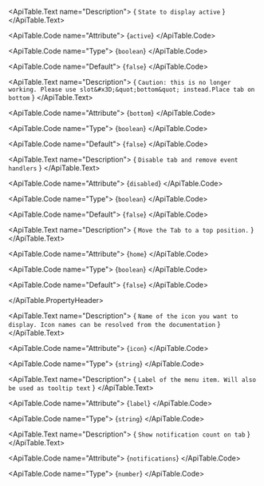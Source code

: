 <ApiTable id="property-active">
  <ApiTable.PropertyHeader name="active" singleFramework="">
  </ApiTable.PropertyHeader>

  <ApiTable.Text name="Description">
    { `State to display active` }
  </ApiTable.Text>

  <ApiTable.Code name="Attribute">
    {`active`}
  </ApiTable.Code>

  <ApiTable.Code name="Type">
   {`boolean`}
  </ApiTable.Code>

  <ApiTable.Code name="Default">
    {`false`}
  </ApiTable.Code>

</ApiTable>
<ApiTable id="property-bottom">
  <ApiTable.PropertyHeader name="bottom" singleFramework="">
  </ApiTable.PropertyHeader>

  <ApiTable.Text name="Description">
    { `Caution: this is no longer working. Please use slot&#x3D;&quot;bottom&quot; instead.Place tab on bottom` }
  </ApiTable.Text>

  <ApiTable.Code name="Attribute">
    {`bottom`}
  </ApiTable.Code>

  <ApiTable.Code name="Type">
   {`boolean`}
  </ApiTable.Code>

  <ApiTable.Code name="Default">
    {`false`}
  </ApiTable.Code>

</ApiTable>
<ApiTable id="property-disabled">
  <ApiTable.PropertyHeader name="disabled" singleFramework="">
  </ApiTable.PropertyHeader>

  <ApiTable.Text name="Description">
    { `Disable tab and remove event handlers` }
  </ApiTable.Text>

  <ApiTable.Code name="Attribute">
    {`disabled`}
  </ApiTable.Code>

  <ApiTable.Code name="Type">
   {`boolean`}
  </ApiTable.Code>

  <ApiTable.Code name="Default">
    {`false`}
  </ApiTable.Code>

</ApiTable>
<ApiTable id="property-home">
  <ApiTable.PropertyHeader name="home" singleFramework="">
  </ApiTable.PropertyHeader>

  <ApiTable.Text name="Description">
    { `Move the Tab to a top position.` }
  </ApiTable.Text>

  <ApiTable.Code name="Attribute">
    {`home`}
  </ApiTable.Code>

  <ApiTable.Code name="Type">
   {`boolean`}
  </ApiTable.Code>

  <ApiTable.Code name="Default">
    {`false`}
  </ApiTable.Code>

</ApiTable>
<ApiTable id="property-icon">
  <ApiTable.PropertyHeader name="icon" singleFramework="">
      
  </ApiTable.PropertyHeader>

  <ApiTable.Text name="Description">
    { `Name of the icon you want to display. Icon names can be resolved from the documentation` }
  </ApiTable.Text>

  <ApiTable.Code name="Attribute">
    {`icon`}
  </ApiTable.Code>

  <ApiTable.Code name="Type">
   {`string`}
  </ApiTable.Code>


</ApiTable>
<ApiTable id="property-label">
  <ApiTable.PropertyHeader name="label" singleFramework="">
  </ApiTable.PropertyHeader>

  <ApiTable.Text name="Description">
    { `Label of the menu item. Will also be used as tooltip text` }
  </ApiTable.Text>

  <ApiTable.Code name="Attribute">
    {`label`}
  </ApiTable.Code>

  <ApiTable.Code name="Type">
   {`string`}
  </ApiTable.Code>


</ApiTable>
<ApiTable id="property-notifications">
  <ApiTable.PropertyHeader name="notifications" singleFramework="">
  </ApiTable.PropertyHeader>

  <ApiTable.Text name="Description">
    { `Show notification count on tab` }
  </ApiTable.Text>

  <ApiTable.Code name="Attribute">
    {`notifications`}
  </ApiTable.Code>

  <ApiTable.Code name="Type">
   {`number`}
  </ApiTable.Code>


</ApiTable>

